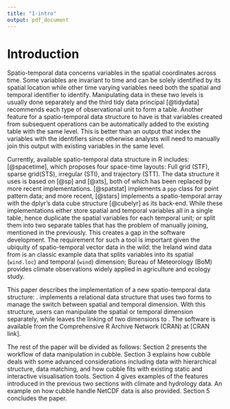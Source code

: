 ```yaml
---
title: "1-intro"
output: pdf_document
---
```


# Introduction

Spatio-temporal data concerns variables in the spatial coordinates across time. Some variables are invariant to time and can be solely identified by its spatial location while other time varying variables need both the spatial and temporal identifier to identify. Manipulating data in these two levels is usually done separately and the third tidy data principal [@tidydata] recommends each type of observational unit to form a table. Another feature for a spatio-temporal data structure to have is that variables created from subsequent operations can be automatically added to the existing table with the same level. This is better than an output that index the variables with the identifiers since otherwise analysts will need to manually join this output with existing variables in the same level.

<!-- Many data structures have been proposed for spatial (\pkg{sf} by @sf) and temporal (\pkg{tsibble} by @tsibble) data in the R community, while less has been done for spatio-temporal data. The lack of such tools could potentially because analysts usually treat the spatial and temporal dimension of the data separately, without realising the need to create a new data structure. While this approach follows the third tidy data principal [@tidydata] (*Each type of observational unit forms a table*), analysts always need to manually join results from different observational units or combining multiple tables into one for downstream analysis. This additional step doesn't add new operations into the data but can be error prone. \newline -->

Currently, available spatio-temporal data structure in R includes: \pkg{spacetime} [@spacetime], which proposes four space-time layouts: Full grid (STF), sparse grid(STS), irregular (STI), and trajectory (STT). The data structure it uses is based on \pkg{sp} [@sp] and \pkg{xts} [@xts], both of which has been replaced by more recent implementations. \pkg{spatstat} [@spatstat] implements a `ppp` class for point pattern data; and more recent, \pkg{stars} [@stars] implements a spatio-temporal array with the dplyr's data cube structure \pkg{cubelyr} [@cubelyr] as its back-end. While these implementations either store spatial and temporal variables all in a single table, hence duplicate the spatial variables for each temporal unit; or split them into two separate tables that has the problem of manually joining, mentioned in the previously. This creates a gap in the software development. The requirement for such a tool is important given the ubiquity of spatio-temporal vector data in the wild: the Ireland wind data from \pkg{gstat} is an classic example data that splits variables into its spatial (`wind.loc`) and temporal (`wind`) dimension; Bureau of Meteorology (BoM) provides climate observations widely applied in agriculture and ecology study. 

This paper describes the implementation of a new spatio-temporal data structure: \pkg{cubble}. \pkg{cubble} implements a relational data structure that uses two forms to manage the switch between spatial and temporal dimension. With this structure, users can manipulate the spatial or temporal dimension separately, while leaves the linking of two dimensions to \pkg{cubble}. The software is available from the Comprehensive R Archive Network (CRAN) at [CRAN link]. 

The rest of the paper will be divided as follows: Section 2 presents the workflow of data manipulation in cubble. Section 3 explains how cubble deals with some advanced considerations  including data with hierarchical structure, data matching, and how cubble fits with existing static and interactive visualisation tools. Section 4 gives examples of the features introduced in the previous two sections with climate and hydrology data. An example on how cubble handle NetCDF data is also provided. Section 5 concludes the paper.

